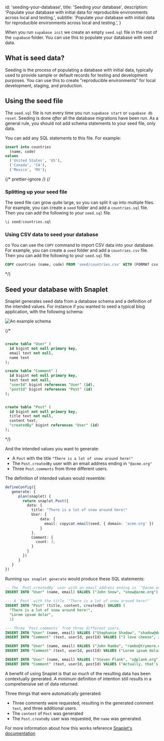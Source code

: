 
  id: 'seeding-your-database',
  title: 'Seeding your database',
  description:
    'Populate your database with initial data for reproducible environments across local and testing.',
  subtitle:
    'Populate your database with initial data for reproducible environments across local and testing.',
}

When you run `supabase init` we create an empty `seed.sql` file in the root of the `supabase` folder. You can use this to populate your database with seed data.

## What is seed data?

Seeding is the process of populating a database with initial data, typically used to provide sample or default records for testing and development purposes. You can use this to create "reproducible environments" for local development, staging, and production.

## Using the seed file

The `seed.sql` file is run every time you run `supabase start` or `supabase db reset`. Seeding is done _after_ all the database migrations have been run. As a general rule, you should not add schema statements to your seed file, only data.

You can add any SQL statements to this file. For example:

```sql supabase/seed.sql
insert into countries
  (name, code)
values
  ('United States', 'US'),
  ('Canada', 'CA'),
  ('Mexico', 'MX');
```

{/* prettier-ignore */}
{/*
### Splitting up your seed file

The seed file can grow quite large, so you can split it up into multiple files. For example, you can create a `seed` folder and add a `countries.sql` file. Then you can add the following to your `seed.sql` file.

```sql supabase/seed.sql
\i seed/countries.sql
```

### Using CSV data to seed your database

co
You can use the `COPY` command to import CSV data into your database. For example, you can create a `seed` folder and add a `countries.csv` file. Then you can add the following to your `seed.sql` file.

```sql supabase/seed.sql
COPY countries (name, code) FROM 'seed/countries.csv' WITH (FORMAT csv);
```
\*/}

## Seed your database with Snaplet

Snaplet generates seed data from a database schema and a definition of the intended values. For instance if you wanted to seed a typical blog application, with the following schema:

![An example schema](/docs/img/guides/cli/snaplet-example-schema.png)

{/*
```sql schema.sql

create table "User" (
  id bigint not null primary key,
  email text not null,
  name text
);

create table "Comment" (
  id bigint not null primary key,
  text text not null,
  "userId" bigint references "User" (id),
  "postId" bigint references "Post" (id)
);


create table "Post" (
  id bigint not null primary key,
  title text not null,
  content text,
  "createdBy" bigint references "User" (id)
);
```
\*/}

And the intended values you want to generate:
  * A `Post` with the title `"There is a lot of snow around here!"`
  * The `Post.createdBy` user with an email address ending in `"@acme.org"`
  * Three `Post.comments` from three different users.

The definition of intended values would resemble:
```ts snaplet.config.ts
defineConfig({
   generate: {
      plan(snaplet) {
        return snaplet.Post({
          data: {
            title: "There is a lot of snow around here!"
            User: {
                data: {
                  email: copycat.email(seed, { domain: 'acme.org' })
                }
            },
            Comment: {
              count: 3,
            }
          }
        })
      }
   }
})
```

Running `npx snaplet generate` would produce these SQL statements:

```sql 
-- The `Post.createdBy` user with an email address ending in `"@acme.org"`
INSERT INTO "User" (name, email) VALUES ("John Snow", "snow@acme.org")

--- A `Post` with the title `"There is a lot of snow around here!"`
INSERT INTO "Post" (title, content, createdBy) VALUES (
  "There is a lot of snow around here!",
  "Lorem ipsum dolar", 
  1)

--- Three `Post.comments` from three different users.
INSERT INTO "User" (name, email) VALUES ("Stephanie Shadow", "shadow@domain.com")
INSERT INTO "Comment" (text, userId, postId) VALUES ("I love cheese", 2, 1)

INSERT INTO "User" (name, email) VALUES ("John Rambo", "rambo@trymore.dev")
INSERT INTO "Comment" (text, userId, postId) VALUES ("Lorem ipsum dolar sit", 3, 1)

INSERT INTO "User" (name, email) VALUES ("Steven Plank", "s@plank.org")
INSERT INTO "Comment" (text, userId, postId) VALUES ("Actually, that's not correct...", 4, 1)
```

A benefit of using Snaplet is that _so much_ of the resulting data has been contextually generated. A minimum definition of intention still results in a comprehensive set of data returned.

Three things that were automatically generated:
- Three comments were requested, resulting in the generated comment `text`, and three additional users.
- The `content` of `Post` was generated
- The `Post.createBy` user was requested, the `name` was generated.

For more information about how this works reference [Snaplet's documentation](https://docs.snaplet.dev/references/data-operations/generate)


